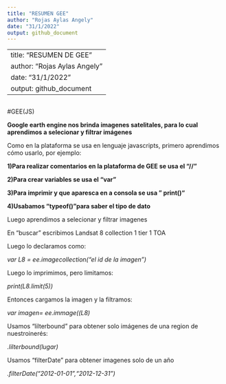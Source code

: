 ```yaml
---
title: "RESUMEN GEE"
author: "Rojas Aylas Angely"
date: "31/1/2022"
output: github_document
---
```


---
title: "RESUMEN DE GEE"
author: "Rojas Aylas Angely"
date: "31/1/2022"
output: github_document
---

```r

```
#GEE(JS)

**Google earth engine nos brinda imagenes satelitales, para lo cual aprendimos a selecionar y filtrar imágenes**

Como en la plataforma se usa en lenguaje javascripts, primero aprendimos cómo usarlo, por ejemplo:


**1)Para realizar comentarios en la plataforma de GEE se usa el "//"**

**2)Para crear variables se usa el "var"**

**3)Para imprimir y que aparesca en a consola se usa " print()"**

**4)Usabamos "typeof()"para saber el tipo de dato**

Luego aprendimos a selecionar y filtrar imagenes

En "buscar" escribimos Landsat 8 collection 1 tier 1 TOA

Luego lo declaramos como:

*var L8 = ee.imagecollection("el id de la imagen")*

Luego lo imprimimos, pero limitamos:

*print(L8.limit(5))*

Entonces cargamos la imagen y la filtramos:

*var imagen= ee.immage((L8)*

Usamos "lilterbound" para obtener solo imágenes de una region de nuestroinerés:

*.lilterbound(lugar)*

Usamos "filterDate" para obtener imagenes solo de un año

*.filterDate("2012-01-01","2012-12-31")*
